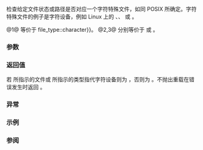 {{cpp/filesystem/title|is_character_file}}
{{cpp/filesystem/navbar}}
{{dcl begin}}
{{dcl header|filesystem}}
{{dcl|num=1|since=c++17|1=
bool is_character_file( std::filesystem::file_status s ) noexcept;
}}
{{dcl|num=2|since=c++17|1=
bool is_character_file( const std::filesystem::path&amp; p );
}}
{{dcl|num=3|since=c++17|1=
bool is_character_file( const std::filesystem::path&amp; p, std::error_code&amp; ec ) noexcept;
}}
{{dcl end}}

检查给定文件状态或路径是否对应一个字符特殊文件，如同 POSIX [http://pubs.opengroup.org/onlinepubs/9699919799/basedefs/sys_stat.h.html {{c|S_ISCHR}}] 所确定。字符特殊文件的例子是字符设备，例如 Linux 上的 {{c|/dev/null}}、{{c|/dev/tty}}、{{c|/dev/audio}} 或 {{c|/dev/nvram}}。

@1@ 等价于 {{c|s.type() {{==}} file_type::character}}。
@2,3@ 分别等价于 {{c|is_character_file(status(p))}} 或 {{c|is_character_file(status(p, ec))}}。

===参数===
{{par begin}}
{{par | s | 要检查的文件状态}}
{{par | p | 要检验的路径}}
{{par | ec | 不抛出重载中报告错误的输出形参}}
{{par end}}

===返回值===
若 {{c|p}} 所指示的文件或 {{c|s}} 所指示的类型指代字符设备则为 {{c|true}}，否则为 {{c|false}}。不抛出重载在错误发生时返回 {{c|false}}。

===异常===
{{cpp/filesystem/error_handling|p|throw=/2,3}}

===示例===
{{cpp/filesystem/status_example}}

===参阅===
{{dsc begin}}
{{dsc inc|cpp/filesystem/dsc status}}
{{dsc inc|cpp/filesystem/dsc file_status}}
{{dsc inc|cpp/filesystem/dsc status_known}}
{{dsc inc|cpp/filesystem/dsc is_block_file}}
{{dsc inc|cpp/filesystem/dsc is_directory}}
{{dsc inc|cpp/filesystem/dsc is_fifo}}
{{dsc inc|cpp/filesystem/dsc is_other}}
{{dsc inc|cpp/filesystem/dsc is_regular_file}}
{{dsc inc|cpp/filesystem/dsc is_socket}}
{{dsc inc|cpp/filesystem/dsc is_symlink}}
{{dsc inc|cpp/filesystem/dsc exists}}
{{dsc inc|cpp/filesystem/directory_entry/dsc is_character_file}}
{{dsc end}}

{{langlinks|en|es|ja}}